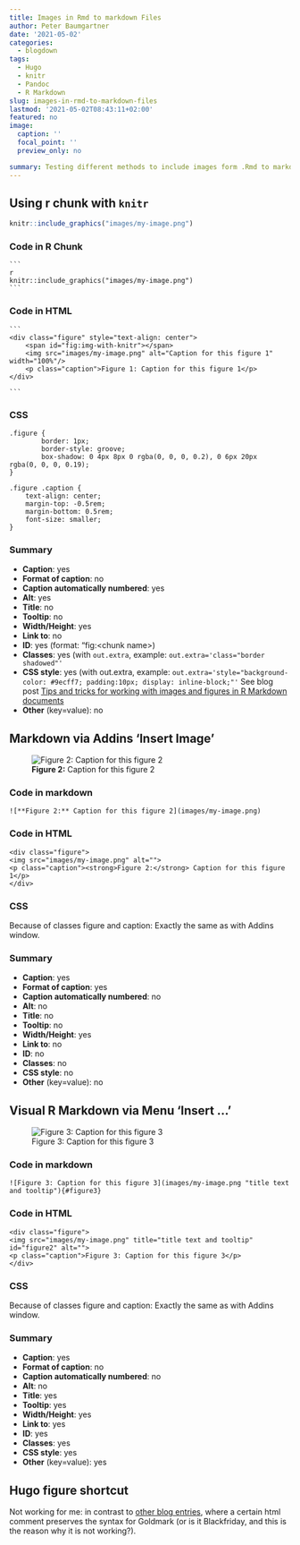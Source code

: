 ```yaml
---
title: Images in Rmd to markdown Files
author: Peter Baumgartner
date: '2021-05-02'
categories:
  - blogdown
tags:
  - Hugo
  - knitr
  - Pandoc
  - R Markdown
slug: images-in-rmd-to-markdown-files
lastmod: '2021-05-02T08:43:11+02:00'
featured: no
image:
  caption: ''
  focal_point: ''
  preview_only: no

summary: Testing different methods to include images form .Rmd to markdown files.
---
```


## Using r chunk with `knitr`

```r
knitr::include_graphics("images/my-image.png")
```

### Code in R Chunk

    ```
    {r img-with-knitr, echo=FALSE, fig.align='center', out.width='100%', fig.cap='Caption for this figure 1'}
    knitr::include_graphics("images/my-image.png")
    ```

### Code in HTML

    ```
    <div class="figure" style="text-align: center">
        <span id="fig:img-with-knitr"></span>
        <img src="images/my-image.png" alt="Caption for this figure 1" width="100%"/>
        <p class="caption">Figure 1: Caption for this figure 1</p>
    </div>

    ```

### CSS

    .figure {
            border: 1px;
            border-style: groove;
            box-shadow: 0 4px 8px 0 rgba(0, 0, 0, 0.2), 0 6px 20px  rgba(0, 0, 0, 0.19);
    }

    .figure .caption {
        text-align: center;
        margin-top: -0.5rem;
        margin-bottom: 0.5rem;
        font-size: smaller;
    }

### Summary

-   **Caption**: yes
-   **Format of caption**: no
-   **Caption automatically numbered**: yes
-   **Alt**: yes
-   **Title**: no
-   **Tooltip**: no
-   **Width/Height**: yes
-   **Link to**: no
-   **ID**: yes (format: "fig:\<chunk name\>)
-   **Classes**: yes (with `out.extra`, example: `out.extra='class="border shadowed"'`
-   **CSS style**: yes (with out.extra, example: `out.extra='style="background-color: #9ecff7; padding:10px; display: inline-block;"'` See blog post [Tips and tricks for working with images and figures in R Markdown documents](http://zevross.com/blog/2017/06/19/tips-and-tricks-for-working-with-images-and-figures-in-r-markdown-documents/)
-   **Other** (key=value): no

## Markdown via Addins 'Insert Image'

![**Figure 2:** Caption for this figure 2](images/my-image.png)

### Code in markdown

    ![**Figure 2:** Caption for this figure 2](images/my-image.png)

### Code in HTML

    <div class="figure">
    <img src="images/my-image.png" alt="">
    <p class="caption"><strong>Figure 2:</strong> Caption for this figure 1</p>
    </div>

### CSS

Because of classes figure and caption: Exactly the same as with Addins window.

### Summary

-   **Caption**: yes
-   **Format of caption**: yes
-   **Caption automatically numbered**: no
-   **Alt**: no
-   **Title**: no
-   **Tooltip**: no
-   **Width/Height**: yes
-   **Link to**: no
-   **ID**: no
-   **Classes**: no
-   **CSS style**: no
-   **Other** (key=value): no

## Visual R Markdown via Menu 'Insert ...'

![Figure 3: Caption for this figure 3](images/my-image.png "title text and tooltip"){#figure3}

### Code in markdown

    ![Figure 3: Caption for this figure 3](images/my-image.png "title text and tooltip"){#figure3}

### Code in HTML

    <div class="figure">
    <img src="images/my-image.png" title="title text and tooltip" id="figure2" alt="">
    <p class="caption">Figure 3: Caption for this figure 3</p>
    </div>

### CSS

Because of classes figure and caption: Exactly the same as with Addins window.

### Summary

-   **Caption**: yes
-   **Format of caption**: no
-   **Caption automatically numbered**: no
-   **Alt**: no
-   **Title**: yes
-   **Tooltip**: yes
-   **Width/Height**: yes
-   **Link to**: yes
-   **ID**: yes
-   **Classes**: yes
-   **CSS style**: yes
-   **Other** (key=value): yes

## Hugo figure shortcut

Not working for me: in contrast to [other blog entries](https://ropensci.org/blog/2020/04/23/rmd-learnings/), where a certain html comment preserves the syntax for Goldmark (or is it Blackfriday, and this is the reason why it is not working?).
